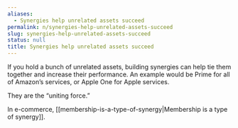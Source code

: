 ```yaml
---
aliases:
  - Synergies help unrelated assets succeed
permalink: n/synergies-help-unrelated-assets-succeed
slug: synergies-help-unrelated-assets-succeed
status: null
title: Synergies help unrelated assets succeed
---
```

If you hold a bunch of unrelated assets, building synergies can help tie them together and increase their performance. An example would be Prime for all of Amazon’s services, or Apple One for Apple services.

They are the “uniting force.”

In e-commerce, [[membership-is-a-type-of-synergy|Membership is a type of synergy]].
